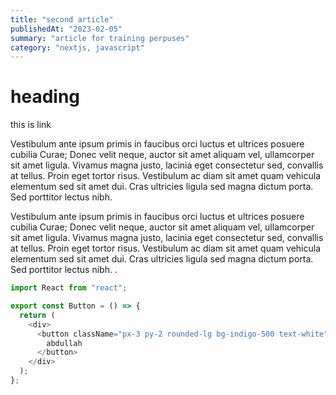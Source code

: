 ```yaml
---
title: "second article"
publishedAt: "2023-02-05"
summary: "article for training perpuses"
category: "nextjs, javascript"
---
```


# heading

<a>this is link</a>

Vestibulum ante ipsum primis in faucibus orci luctus et ultrices posuere cubilia Curae; Donec velit neque, auctor sit amet aliquam vel, ullamcorper sit amet ligula. Vivamus magna justo, lacinia eget consectetur sed, convallis at tellus. Proin eget tortor risus. Vestibulum ac diam sit amet quam vehicula elementum sed sit amet dui. Cras ultricies ligula sed magna dictum porta. Sed porttitor lectus nibh.

Vestibulum ante ipsum primis in faucibus orci luctus et ultrices posuere cubilia Curae; Donec velit neque, auctor sit amet aliquam vel, ullamcorper sit amet ligula. Vivamus magna justo, lacinia eget consectetur sed, convallis at tellus. Proin eget tortor risus. Vestibulum ac diam sit amet quam vehicula elementum sed sit amet dui. Cras ultricies ligula sed magna dictum porta. Sed porttitor lectus nibh. .

```js
import React from "react";

export const Button = () => {
  return (
    <div>
      <button className="px-3 py-2 rounded-lg bg-indigo-500 text-white">
        abdullah
      </button>
    </div>
  );
};
```
